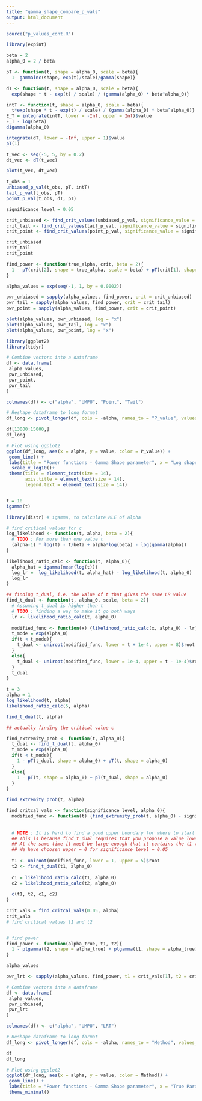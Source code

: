 ```yaml
---
title: "gamma_shape_compare_p_vals"
output: html_document
---
```


```r
source("p_values_cont.R")

library(expint)
```

```r
beta = 2
alpha_0 = 2 / beta

pT <- function(t, shape = alpha_0, scale = beta){
  1- gammainc(shape, exp(t)/scale)/gamma(shape)}

dT <- function(t, shape = alpha_0, scale = beta){
  exp(shape * t - exp(t) / scale) / (gamma(alpha_0) * beta^alpha_0)}

intT <- function(t, shape = alpha_0, scale = beta){
  t*exp(shape * t - exp(t) / scale) / (gamma(alpha_0) * beta^alpha_0)}
E_T = integrate(intT, lower = -Inf, upper = Inf)$value
E_T - log(beta)
digamma(alpha_0)

integrate(dT, lower = -Inf, upper = 1)$value
pT(1)

t_vec <- seq(-5, 5, by = 0.2)
dt_vec <- dT(t_vec)

plot(t_vec, dt_vec)
```

```r
t_obs = 1
unbiased_p_val(t_obs, pT, intT)
tail_p_val(t_obs, pT)
point_p_val(t_obs, dT, pT)
```

```r
significance_level = 0.05

crit_unbiased <- find_crit_values(unbiased_p_val, significance_value = significance_level, pT, intT, E_T, mid_point = E_T)
crit_tail <- find_crit_values(tail_p_val, significance_value = significance_level, pT, mid_point = E_T)
crit_point <- find_crit_values(point_p_val, significance_value = significance_level, dT, pT, E_T, mid_point = E_T)

crit_unbiased
crit_tail
crit_point
```

```r
find_power <- function(true_alpha, crit, beta = 2){
  1 - pT(crit[2], shape = true_alpha, scale = beta) + pT(crit[1], shape = true_alpha, scale = beta)
}

alpha_values = exp(seq(-1, 1, by = 0.0002))

pwr_unbiased = sapply(alpha_values, find_power, crit = crit_unbiased)
pwr_tail = sapply(alpha_values, find_power, crit = crit_tail)
pwr_point = sapply(alpha_values, find_power, crit = crit_point)
```

```r


plot(alpha_values, pwr_unbiased, log = "x")
plot(alpha_values, pwr_tail, log = "x")
plot(alpha_values, pwr_point, log = "x")
```

```r
library(ggplot2)
library(tidyr)
```

```r

# Combine vectors into a dataframe
df <- data.frame(
 alpha_values, 
 pwr_unbiased,
 pwr_point,
 pwr_tail
)

colnames(df) <- c("alpha", "UMPU", "Point", "Tail")

# Reshape dataframe to long format
df_long <- pivot_longer(df, cols = -alpha, names_to = "P_value", values_to = "value")

df[13000:15000,]
df_long

# Plot using ggplot2
ggplot(df_long, aes(x = alpha, y = value, color = P_value)) +
 geom_line() +
 labs(title = "Power functions - Gamma Shape parameter", x = "Log shape", y = "Power") +
  scale_x_log10()+
 theme(title = element_text(size = 14),
       axis.title = element_text(size = 14),
       legend.text = element_text(size = 14))



```

```r
t = 10
igamma(t)
```


```r
library(distr) # igamma, to calculate MLE of alpha

# find critical values for c
log_likelihood <- function(t, alpha, beta = 2){
  # TODO : For more than one value t
  (alpha-1) * log(t) - t/beta + alpha*log(beta) - log(gamma(alpha))
}

likelihood_ratio_calc <- function(t, alpha_0){
  alpha_hat = igamma(mean(log(t)))
  log_lr =  log_likelihood(t, alpha_hat) - log_likelihood(t, alpha_0)
  log_lr
}

## finding t_dual, i.e. the value of t that gives the same LR value
find_t_dual <- function(t, alpha_0, scale, beta = 2){
  # Assuming t_dual is higher than t
  # TODO : finding a way to make it go both ways
  lr <- likelihood_ratio_calc(t, alpha_0)
  
  modified_func <- function(x) {likelihood_ratio_calc(x, alpha_0) - lr}
  t_mode = exp(alpha_0)
  if(t < t_mode){
    t_dual <- uniroot(modified_func, lower = t + 1e-4, upper = 8)$root
  }
  else{
    t_dual <- uniroot(modified_func, lower = 1e-4, upper = t - 1e-4)$root
  }
  t_dual
}

t = 3
alpha = 1
log_likelihood(t, alpha)
likelihood_ratio_calc(5, alpha)

find_t_dual(t, alpha)

## actually finding the critical value c

find_extremity_prob <- function(t, alpha_0){
  t_dual <- find_t_dual(t, alpha_0)
  t_mode = exp(alpha_0)
  if(t < t_mode){
    1 - pT(t_dual, shape = alpha_0) + pT(t, shape = alpha_0)
  }
  else{
    1 - pT(t, shape = alpha_0) + pT(t_dual, shape = alpha_0)
  }
}

find_extremity_prob(t, alpha)

find_critcal_vals <- function(significance_level, alpha_0){
  modified_func <- function(t) {find_extremity_prob(t, alpha_0) - significance_level}
  
  
  # NOTE : It is hard to find a good upper boundary for where to start the search for t1. 
  ## This is because find_t_dual requires that you propose a value lower than corresponding t2, (ie lower than the t maximizing the LR). 
  ## At the same time it must be large enough that it contains the t1 that gives the wanted significance level
  ## We have choosen upper = 0 for significance level = 0.05
  
  t1 <- uniroot(modified_func, lower = 1, upper = 5)$root
  t2 <- find_t_dual(t1, alpha_0)
  
  c1 = likelihood_ratio_calc(t1, alpha_0)
  c2 = likelihood_ratio_calc(t2, alpha_0)
  
  c(t1, t2, c1, c2)
}

crit_vals = find_critcal_vals(0.05, alpha)
crit_vals
# find critical values t1 and t2


# find power
find_power <- function(alpha_true, t1, t2){
  1 - plgamma(t2, shape = alpha_true) + plgamma(t1, shape = alpha_true)
}

```

```r
alpha_values

pwr_lrt <- sapply(alpha_values, find_power, t1 = crit_vals[1], t2 = crit_vals[2])

```

```r
# Combine vectors into a dataframe
df <- data.frame(
 alpha_values, 
 pwr_unbiased,
 pwr_lrt
)

colnames(df) <- c("alpha", "UMPU", "LRT")

# Reshape dataframe to long format
df_long <- pivot_longer(df, cols = -alpha, names_to = "Method", values_to = "value")

df
df_long

# Plot using ggplot2
ggplot(df_long, aes(x = alpha, y = value, color = Method)) +
 geom_line() +
 labs(title = "Power functions - Gamma Shape parameter", x = "True Parameter Alpha", y = "Power") +
 theme_minimal()
```











